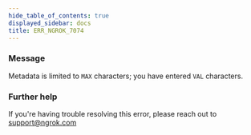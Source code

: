 ```yaml
---
hide_table_of_contents: true
displayed_sidebar: docs
title: ERR_NGROK_7074
---
```




### Message

Metadata is limited to `MAX` characters; you have entered `VAL` characters.

<ErrorDetails error="err_ngrok_7074" />

### Further help

If you're having trouble resolving this error, please reach out to [support@ngrok.com](mailto:support@ngrok.com?subject=Help%20with%20ERR_NGROK_7074)
